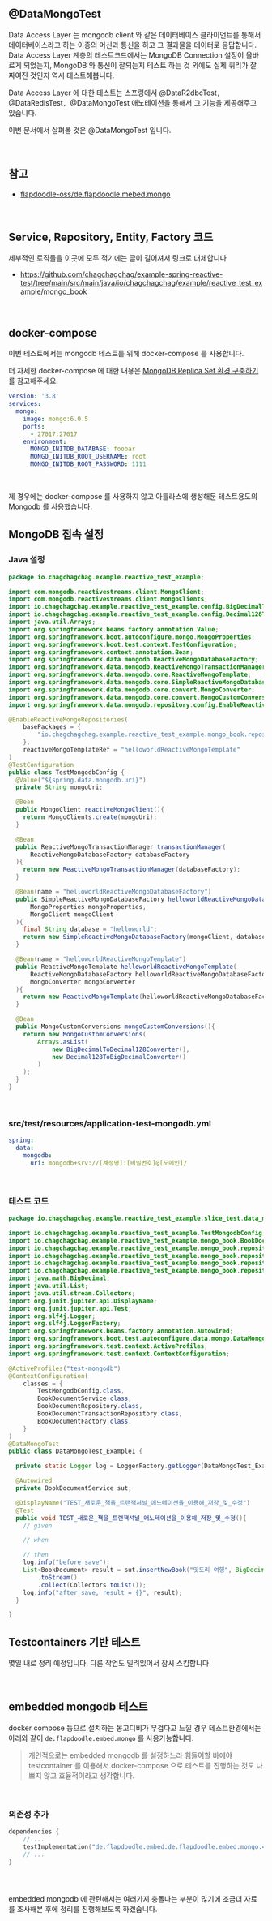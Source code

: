 ## @DataMongoTest

Data Access Layer 는 mongodb client 와 같은 데이터베이스 클라이언트를 통해서 데이터베이스라고 하는 이종의 머신과 통신을 하고 그 결과물을 데이터로 응답합니다. Data Access Layer 계층의 테스트코드에서는 MongoDB Connection 설정이 올바르게 되었는지, MongoDB 와 통신이 잘되는지 테스트 하는 것 외에도 실제 쿼리가 잘 짜여진 것인지 역시 테스트해봅니다.<br/>

Data Access Layer 에 대한 테스트는 스프링에서 @DataR2dbcTest`, `@DataRedisTest`, `@DataMongoTest 애노테이션을 통해서 그 기능을 제공해주고 있습니다.<br/>

이번 문서에서 살펴볼 것은 @DataMongoTest 입니다.<br/>

<br/>



## 참고

- [flapdoodle-oss/de.flapdoodle.mebed.mongo](https://github.com/flapdoodle-oss/de.flapdoodle.embed.mongo)

<br/>



## Service, Repository, Entity, Factory 코드

세부적인 로직들을 이곳에 모두 적기에는 글이 길어져서 링크로 대체합니다

- https://github.com/chagchagchag/example-spring-reactive-test/tree/main/src/main/java/io/chagchagchag/example/reactive_test_example/mongo_book



<br/>



## docker-compose

이번 테스트에서는 mongodb 테스트를 위해 docker-compose 를 사용합니다. 

더 자세한 docker-compose 에 대한 내용은 [MongoDB Replica Set 환경 구축하기](https://seoko.me/post/3) 를 참고해주세요.

```yaml
version: '3.8'
services:
  mongo:
    image: mongo:6.0.5
    ports:
      - 27017:27017
    environment:
      MONGO_INITDB_DATABASE: foobar
      MONGO_INITDB_ROOT_USERNAME: root
      MONGO_INITDB_ROOT_PASSWORD: 1111
```

<br/>



제 경우에는 docker-compose 를 사용하지 않고 아틀라스에 생성해둔 테스트용도의 Mongodb 를 사용했습니다.

## MongoDB 접속 설정

### Java 설정

```java
package io.chagchagchag.example.reactive_test_example;

import com.mongodb.reactivestreams.client.MongoClient;
import com.mongodb.reactivestreams.client.MongoClients;
import io.chagchagchag.example.reactive_test_example.config.BigDecimalToDecimal128Converter;
import io.chagchagchag.example.reactive_test_example.config.Decimal128ToBigDecimalConverter;
import java.util.Arrays;
import org.springframework.beans.factory.annotation.Value;
import org.springframework.boot.autoconfigure.mongo.MongoProperties;
import org.springframework.boot.test.context.TestConfiguration;
import org.springframework.context.annotation.Bean;
import org.springframework.data.mongodb.ReactiveMongoDatabaseFactory;
import org.springframework.data.mongodb.ReactiveMongoTransactionManager;
import org.springframework.data.mongodb.core.ReactiveMongoTemplate;
import org.springframework.data.mongodb.core.SimpleReactiveMongoDatabaseFactory;
import org.springframework.data.mongodb.core.convert.MongoConverter;
import org.springframework.data.mongodb.core.convert.MongoCustomConversions;
import org.springframework.data.mongodb.repository.config.EnableReactiveMongoRepositories;

@EnableReactiveMongoRepositories(
    basePackages = {
        "io.chagchagchag.example.reactive_test_example.mongo_book.repository"
    },
    reactiveMongoTemplateRef = "helloworldReactiveMongoTemplate"
)
@TestConfiguration
public class TestMongodbConfig {
  @Value("${spring.data.mongodb.uri}")
  private String mongoUri;

  @Bean
  public MongoClient reactiveMongoClient(){
    return MongoClients.create(mongoUri);
  }

  @Bean
  public ReactiveMongoTransactionManager transactionManager(
      ReactiveMongoDatabaseFactory databaseFactory
  ){
    return new ReactiveMongoTransactionManager(databaseFactory);
  }

  @Bean(name = "helloworldReactiveMongoDatabaseFactory")
  public SimpleReactiveMongoDatabaseFactory helloworldReactiveMongoDatabaseFactory(
      MongoProperties mongoProperties,
      MongoClient mongoClient
  ){
    final String database = "helloworld";
    return new SimpleReactiveMongoDatabaseFactory(mongoClient, database);
  }

  @Bean(name = "helloworldReactiveMongoTemplate")
  public ReactiveMongoTemplate helloworldReactiveMongoTemplate(
      ReactiveMongoDatabaseFactory helloworldReactiveMongoDatabaseFactory,
      MongoConverter mongoConverter
  ){
    return new ReactiveMongoTemplate(helloworldReactiveMongoDatabaseFactory, mongoConverter);
  }

  @Bean
  public MongoCustomConversions mongoCustomConversions(){
    return new MongoCustomConversions(
        Arrays.asList(
            new BigDecimalToDecimal128Converter(),
            new Decimal128ToBigDecimalConverter()
        )
    );
  }
}
```

<br/>



### src/test/resources/application-test-mongodb.yml

```yaml
spring:
  data:
    mongodb:
      uri: mongodb+srv://[계정명]:[비밀번호]@[도메인]/
```

<br/>



### 테스트 코드

```java
package io.chagchagchag.example.reactive_test_example.slice_test.data_mongo_test;

import io.chagchagchag.example.reactive_test_example.TestMongodbConfig;
import io.chagchagchag.example.reactive_test_example.mongo_book.BookDocumentService;
import io.chagchagchag.example.reactive_test_example.mongo_book.repository.BookDocumentRepository;
import io.chagchagchag.example.reactive_test_example.mongo_book.repository.BookDocumentTransactionRepository;
import io.chagchagchag.example.reactive_test_example.mongo_book.repository.entity.BookDocument;
import io.chagchagchag.example.reactive_test_example.mongo_book.repository.factory.BookDocumentFactory;
import java.math.BigDecimal;
import java.util.List;
import java.util.stream.Collectors;
import org.junit.jupiter.api.DisplayName;
import org.junit.jupiter.api.Test;
import org.slf4j.Logger;
import org.slf4j.LoggerFactory;
import org.springframework.beans.factory.annotation.Autowired;
import org.springframework.boot.test.autoconfigure.data.mongo.DataMongoTest;
import org.springframework.test.context.ActiveProfiles;
import org.springframework.test.context.ContextConfiguration;

@ActiveProfiles("test-mongodb")
@ContextConfiguration(
    classes = {
        TestMongodbConfig.class,
        BookDocumentService.class,
        BookDocumentRepository.class,
        BookDocumentTransactionRepository.class,
        BookDocumentFactory.class,
    }
)
@DataMongoTest
public class DataMongoTest_Example1 {

  private static Logger log = LoggerFactory.getLogger(DataMongoTest_Example1.class);

  @Autowired
  private BookDocumentService sut;

  @DisplayName("TEST_새로운_책을_트랜잭셔널_애노테이션을_이용해_저장_및_수정")
  @Test
  public void TEST_새로운_책을_트랜잭셔널_애노테이션을_이용해_저장_및_수정(){
    // given

    // when

    // then
    log.info("before save");
    List<BookDocument> result = sut.insertNewBook("맛도리 여행", BigDecimal.valueOf(3000))
        .toStream()
        .collect(Collectors.toList());
    log.info("after save, result = {}", result);
  }

}
```





## Testcontainers 기반 테스트

몇일 내로 정리 예정입니다. 다른 작업도 밀려있어서 잠시 스킵합니다.<br/>

<br/>





## embedded mongodb 테스트 

docker compose 등으로 설치하는 몽고디비가 무겁다고 느낄 경우 테스트환경에서는 아래와 같이 `de.flapdoodle.embed.mongo` 를 사용가능합니다.<br/>

> 개인적으로는 embedded mongodb 를 설정하느라 힘들어할 바에야 testcontainer 를 이용해서 docker-compose 으로 테스트를 진행하는 것도 나쁘지 않고 효율적이라고 생각합니다.<br/>

<br/>



### 의존성 추가

```kotlin
dependencies {
    // ... 
	testImplementation("de.flapdoodle.embed:de.flapdoodle.embed.mongo:4.12.6")
    // ...
}
```

<br/>



### 

embedded mongodb 에 관련해서는 여러가지 충돌나는 부분이 많기에 조금더 자료를 조사해본 후에 정리를 진행해보도록 하겠습니다.